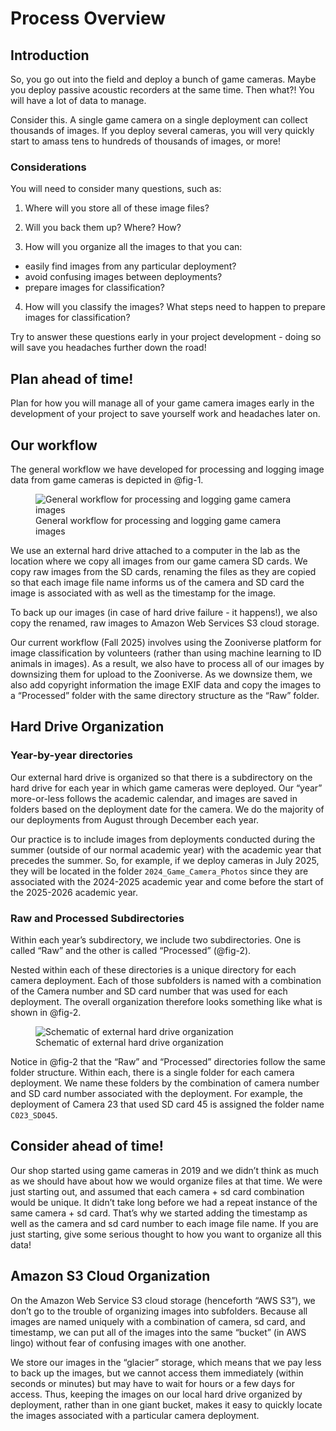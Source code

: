 # Process Overview {#sec-chapter1}

## Introduction

So, you go out into the field and deploy a bunch of game cameras. Maybe you deploy passive acoustic recorders at the same time. Then what?! You will have a lot of data to manage.

Consider this. A single game camera on a single deployment can collect thousands of images. If you deploy several cameras, you will very quickly start to amass tens to hundreds of thousands of images, or more!

### Considerations

You will need to consider many questions, such as:

1.  Where will you store all of these image files?

2.  Will you back them up? Where? How?

3.  How will you organize all the images to that you can:

-   easily find images from any particular deployment?
-   avoid confusing images between deployments?
-   prepare images for classification?

4.  How will you classify the images? What steps need to happen to prepare images for classification?

Try to answer these questions early in your project development - doing so will save you headaches further down the road!

::: callout-tip
## Plan ahead of time!

Plan for how you will manage all of your game camera images early in the development of your project to save yourself work and headaches later on.
:::

## Our workflow

The general workflow we have developed for processing and logging image data from game cameras is depicted in @fig-1.

![General workflow for processing and logging game camera images](images/north-country-wild-camera-workflow.png){#fig-1 fig-alt="Image processing workflow" fig-align="center"}

We use an external hard drive attached to a computer in the lab as the location where we copy all images from our game camera SD cards. We copy raw images from the SD cards, renaming the files as they are copied so that each image file name informs us of the camera and SD card the image is associated with as well as the timestamp for the image.

To back up our images (in case of hard drive failure - it happens!), we also copy the renamed, raw images to Amazon Web Services S3 cloud storage.

Our current workflow (Fall 2025) involves using the Zooniverse platform for image classification by volunteers (rather than using machine learning to ID animals in images). As a result, we also have to process all of our images by downsizing them for upload to the Zooniverse. As we downsize them, we also add copyright information the image EXIF data and copy the images to a "Processed" folder with the same directory structure as the "Raw" folder.

## Hard Drive Organization

### Year-by-year directories

Our external hard drive is organized so that there is a subdirectory on the hard drive for each year in which game cameras were deployed. Our "year" more-or-less follows the academic calendar, and images are saved in folders based on the deployment date for the camera. We do the majority of our deployments from August through December each year.

Our practice is to include images from deployments conducted during the summer (outside of our normal academic year) with the academic year that precedes the summer. So, for example, if we deploy cameras in July 2025, they will be located in the folder `2024_Game_Camera_Photos` since they are associated with the 2024-2025 academic year and come before the start of the 2025-2026 academic year.

### Raw and Processed Subdirectories

Within each year's subdirectory, we include two subdirectories. One is called "Raw" and the other is called "Processed" (@fig-2).

Nested within each of these directories is a unique directory for each camera deployment. Each of those subfolders is named with a combination of the Camera number and SD card number that was used for each deployment. The overall organization therefore looks something like what is shown in @fig-2.

![Schematic of external hard drive organization](images/hard-drive-folder-structure.png){#fig-2 fig-alt="Hard drive organization" fig-align="center"}

Notice in @fig-2 that the "Raw" and "Processed" directories follow the same folder structure. Within each, there is a single folder for each camera deployment. We name these folders by the combination of camera number and SD card number associated with the deployment. For example, the deployment of Camera 23 that used SD card 45 is assigned the folder name `C023_SD045`.

::: callout-tip
## Consider ahead of time!

Our shop started using game cameras in 2019 and we didn't think as much as we should have about how we would organize files at that time. We were just starting out, and assumed that each camera + sd card combination would be unique. It didn't take long before we had a repeat instance of the same camera + sd card. That's why we started adding the timestamp as well as the camera and sd card number to each image file name. If you are just starting, give some serious thought to how you want to organize all this data!
:::

## Amazon S3 Cloud Organization

On the Amazon Web Service S3 cloud storage (henceforth "AWS S3"), we don't go to the trouble of organizing images into subfolders. Because all images are named uniquely with a combination of camera, sd card, and timestamp, we can put all of the images into the same "bucket" (in AWS lingo) without fear of confusing images with one another.

We store our images in the "glacier" storage, which means that we pay less to back up the images, but we cannot access them immediately (within seconds or minutes) but may have to wait for hours or a few days for access. Thus, keeping the images on our local hard drive organized by deployment, rather than in one giant bucket, makes it easy to quickly locate the images associated with a particular camera deployment.
